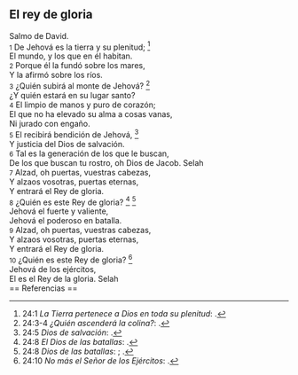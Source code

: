 == El rey de gloria ==

Salmo de David.<br>
{{anchor|1}} <small>1</small> De Jehová es la tierra y su plenitud; <ref>24:1 ''La Tierra pertenece a Dios en toda su plenitud'': {{lib|LU|3|5|2}}.</ref><br>
El mundo, y los que en él habitan.<br>
{{anchor|2}} <small>2</small> Porque él la fundó sobre los mares,<br>
Y la afirmó sobre los ríos.<br>
{{anchor|3}} <small>3</small> ¿Quién subirá al monte de Jehová? <ref>24:3-4 ''¿Quién ascenderá la colina?'': {{lib|LU|43|6|3}}.</ref><br>
¿Y quién estará en su lugar santo?<br>
{{anchor|4}} <small>4</small> El limpio de manos y puro de corazón;<br>
El que no ha elevado su alma a cosas vanas,<br>
Ni jurado con engaño.<br>
{{anchor|5}} <small>5</small> El recibirá bendición de Jehová, <ref>24:5 ''Dios de salvación'': {{lib|LU|2|6|3}}.</ref><br>
Y justicia del Dios de salvación.<br>
{{anchor|6}} <small>6</small> Tal es la generación de los que le buscan,<br>
De los que buscan tu rostro, oh Dios de Jacob. Selah<br>
{{anchor|7}} <small>7</small> Alzad, oh puertas, vuestras cabezas,<br>
Y alzaos vosotras, puertas eternas,<br>
Y entrará el Rey de gloria.<br>
{{anchor|8}} <small>8</small> ¿Quién es este Rey de gloria? <ref>24:8 ''El Dios de las batallas'': {{lib|LU|96|5|7}}.</ref> <ref>24:8 ''Dios de las batallas'': {{lib|LU|70|1|15}}; {{lib|LU|89|6|3}}.</ref><br>
Jehová el fuerte y valiente,<br>
Jehová el poderoso en batalla.<br>
{{anchor|9}} <small>9</small> Alzad, oh puertas, vuestras cabezas,<br>
Y alzaos vosotras, puertas eternas,<br>
Y entrará el Rey de gloria.<br>
{{anchor|10}} <small>10</small> ¿Quién es este Rey de gloria? <ref>24:10 ''No más el Señor de los Ejércitos'': {{lib|LU|194|3|11}}.</ref><br>
Jehová de los ejércitos,<br>
El es el Rey de la gloria. Selah<br>
== Referencias ==

<references />
